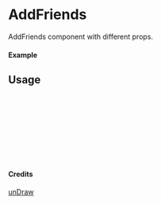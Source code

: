 
<Meta of={AddFriends} title="unDraw/AddFriends" />

# AddFriends

AddFriends component with different props.

#### Example

<Canvas of={AddFriends.Primary} />

## Usage

```ts
import { AddFriends } from "yadl-ui";

const Example = () => {
  return (
      <AddFriends />
  );
};

export default Example;
```

#### Credits
[unDraw](https://undraw.co/illustrations)
